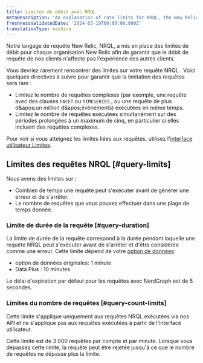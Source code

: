 ```yaml
---
title: Limites de débit avec NRQL
metaDescription: 'An explanation of rate limits for NRQL, the New Relic query language'
freshnessValidatedDate: '2024-03-19T00:00:00.000Z'
translationType: machine
---
```


Notre langage de requête New Relic, NRQL, a mis en place des limites de débit pour chaque organisation New Relic afin de garantir que le débit de requête de nos clients n&apos;affecte pas l&apos;expérience des autres clients.

Vous devriez rarement rencontrer des limites sur votre requête NRQL . Voici quelques directives à suivre pour garantir que la limitation des requêtes sera rare :

* Limitez le nombre de requêtes complexes (par exemple, une requête avec des clauses `FACET` ou `TIMESERIES` , ou une requête de plus d&amp;apos;un million d&amp;apos;événements) exécutées en même temps.
* Limitez le nombre de requêtes exécutées simultanément sur des périodes prolongées à un maximum de cinq, en particulier si elles incluent des requêtes complexes.

Pour voir si vous atteignez les limites liées aux requêtes, utilisez l&apos;[interface utilisateur Limites](/docs/data-apis/manage-data/view-system-limits/).

## Limites des requêtes NRQL [#query-limits]

Nous avons des limites sur :

* Combien de temps une requête peut s&apos;exécuter avant de générer une erreur et de s&apos;arrêter.
* Le nombre de requêtes que vous pouvez effectuer dans une plage de temps donnée.

### Limite de durée de la requête [#query-duration]

La limite de durée de la requête correspond à la durée pendant laquelle une requête NRQL peut s&apos;exécuter avant de s&apos;arrêter et d&apos;être considérée comme une erreur. Cette limite dépend de votre [option de données](/docs/accounts/accounts-billing/new-relic-one-pricing-billing/data-ingest-billing#data-prices):

* option de données originales: 1 minute
* Data Plus : 10 minutes

Le délai d&apos;expiration par défaut pour les requêtes avec NerdGraph est de 5 secondes.

### Limites du nombre de requêtes [#query-count-limits]

Cette limite s&apos;applique uniquement aux requêtes NRQL exécutées via nos API et ne s&apos;applique pas aux requêtes exécutées à partir de l&apos;interface utilisateur.

Cette limite est de 3 000 requêtes par compte et par minute. Lorsque vous dépassez cette limite, la requête peut être rejetée jusqu&apos;à ce que le nombre de requêtes ne dépasse plus la limite.